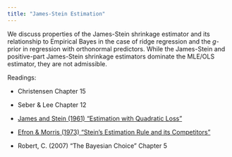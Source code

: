 ```yaml
---
title: "James-Stein Estimation"
---
```


We discuss properties of the James-Stein shrinkage estimator and its relationship to Empirical Bayes in the case of ridge regression and the $g$-prior in regression with orthonormal predictors.
While the James-Stein and positive-part James-Stein shrinkage estimators dominate the MLE/OLS estimator, they are not admissible.

Readings:

- Christensen Chapter 15

- Seber & Lee Chapter  12

- [James and Stein (1961) "Estimation with Quadratic Loss"](James-Stein-1961.pdf)

- [Efron & Morris (1973) "Stein's Estimation Rule and its Competitors"](efron-morris-1973.pdf)

- Robert, C. (2007) "The Bayesian Choice" Chapter 5
